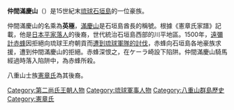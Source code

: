 '''仲間滿慶山'''（{{bd||1467年？|1500年||catIdx=N}}）是15世紀末[[琉球國|琉球]][[石垣島|石垣島]]的一位豪族。

仲間滿慶山的名乘為'''英極'''，[[滿慶山|滿慶山]]是石垣島酋長的稱號。根據《憲章氏家譜》記載，他是[[日本|日本]][[平家落人|平家落人]]的後裔，世代統治石垣島西部的川平地區。1500年，[[遠彌計赤蜂|遠彌計赤蜂]]因拒絕向琉球王府朝貢而[[遠彌計赤蜂之亂|遭到琉球軍隊的討伐]]，赤蜂向石垣島各地豪族求援，遭到仲間滿慶山的拒絕。赤蜂深恨之，在ケーラ崎設下陷阱。仲間滿慶山騎馬經過時落入陷阱中，為赤蜂所殺。

八重山士族[[憲章氏|憲章氏]]為其後裔。

[[Category:第二尚氏王朝人物|Category:第二尚氏王朝人物]]
[[Category:琉球軍事人物|Category:琉球軍事人物]]
[[Category:八重山群島歷史|Category:八重山群島歷史]]
[[Category:憲章氏|Category:憲章氏]]